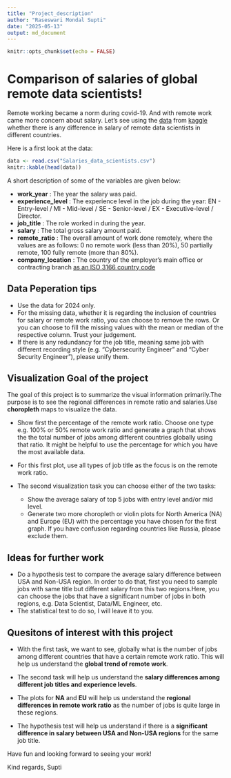 ```yaml
---
title: "Project_description"
author: "Raseswari Mondal Supti"
date: "2025-05-13"
output: md_document
---
```


```r
knitr::opts_chunk$set(echo = FALSE)
```

# Comparison of salaries of global remote data scientists!

Remote working became a norm during covid-19. And with remote work came more concern about salary. Let's see using the [data](https://github.com/Dr-Eberle-Zentrum/Data-projects-with-R-and-GitHub/blob/main/Projects/Supti7/Salaries_data_scientists.csv) from [kaggle](https://www.kaggle.com/datasets/abhinavshaw09/data-science-job-salaries-2024?resource=download) whether there is any difference in salary of remote data scientists in different countries.

Here is a first look at the data:

```r
data <- read.csv("Salaries_data_scientists.csv")
knitr::kable(head(data))
```


A short description of some of the variables are given below:

- __work_year__ : The year the salary was paid.
- __experience_level__ : The experience level in the job during the year: EN -  Entry-level / MI - Mid-level / SE - Senior-level / EX - Executive-level / Director.
- __job_title__ : The role worked in during the year.
- __salary__ : The total gross salary amount paid.
- __remote_ratio__ : The overall amount of work done remotely, where the values are as follows: 0 no remote work (less than 20%),
50 partially remote, 100 fully remote (more than 80%).
- __company_location__ : The country of the employer's main office or contracting branch [as an ISO 3166 country code](https://www.iso.org/iso-3166-country-codes.html)

## Data Peperation tips

- Use the data for 2024 only.
- For the missing data, whether it is regarding the inclusion of countries for salary or remote work ratio, you can choose to remove the rows. Or you can choose to fill the missing values with the mean or median of the respective column. Trust your judgement.
- If there is any redundancy for the job title, meaning same job with different recording style (e.g. "Cybersecurity Engineer" and "Cyber Security Engineer"), please unify them.


## Visualization Goal of the project

The goal of this project is to summarize the visual information primarily.The purpose is to see the regional differences in remote ratio and salaries.Use __choropleth__ maps to visualize the data.

-   Show first the percentage of the remote work ratio. Choose one type e.g. 100% or 50% remote work ratio and generate a graph that shows the the total number of jobs among different countries globally using that ratio. It might be helpful to use the percentage for which you have the most available data.
- For this first plot, use all types of job title as the focus is on the remote work ratio.

-   The second visualization task you can choose either of the two tasks:
    - Show the average salary of top 5 jobs with entry level and/or mid level.
    - Generate two more choropleth or violin plots for North America (NA) and Europe (EU) with the percentage you have chosen for the first graph. If you have confusion regarding countries like Russia, please exclude them.


## Ideas for further work

- Do a hypothesis test to compare the average salary difference between USA and Non-USA region. In order to do that, first you need to sample jobs with same title but different salary from this two regions.Here, you can choose the jobs that have a significant number of jobs in both regions, e.g. Data Scientist, Data/ML Engineer, etc.
- The statistical test to do so, I will leave it to you.

## Quesitons of interest with this project

- With the first task, we want to see, globally what is the number of jobs among different countries that have a certain remote work ratio. This will help us understand the __global trend of remote work__.

- The second task will help us understand the __salary differences among different job titles and experience levels__.

- The plots for __NA__ and __EU__ will help us understand the __regional differences in remote work ratio__ as the number of jobs is quite large in these regions.

- The hypothesis test will help us understand if there is a __significant difference in salary between USA and Non-USA regions__ for the same job title.

Have fun and looking forward to seeing your work!

Kind regards, Supti
